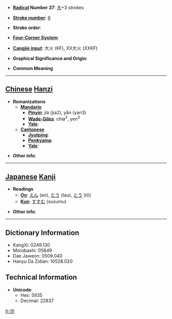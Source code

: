 * '''[[Wiktionary:Chinese radical index| Radical]] Number 37''': [[Wiktionary:Chinese radical index 大|大]]+3 strokes

* '''[[Wiktionary:Chinese total strokes index|Stroke number]]''': [[Wiktionary:Chinese total strokes index 6|6]]

* '''Stroke order''': 

* '''[[Wiktionary:Chinese four corner index|Four-Corner System]]''': 

* '''[[Wiktionary:Chinese Cangjie index|Cangjie input]]''': 大火 (KF), XX大火 (XXKF)

* '''Graphical Significance and Origin''': 

* '''Common Meaning'''

----

== [[Chinese]] [[Hanzi]] ==

* '''Romanizations'''
** '''[[Mandarin]]'''
*** '''[[Pinyin]]''': jiá (jia2), yǎn (yan3)
*** '''[[Wade-Giles]]''': chia<sup>2</sup>, yen<sup>3</sup>
*** '''[[Yale]]''': 
** '''[[Cantonese]]'''
*** '''[[Jyutping]]''':
*** '''[[Penkyamp]]''': 
*** '''[[Yale]]''': 

* '''Other info''': 

----

== [[Japanese]] [[Kanji]] ==

* '''Readings'''
** '''[[On]]''': [[えん]] (en), [[たう]] (tau), [[とう]] (tō)
** '''[[Kun]]''': [[すすむ]] (susumu)

* '''Other info''':  

----

== Dictionary Information ==

* KangXi: 0249.130
* Morobashi: 05849
* Dae Jaweon: 0509.040
* Hanyu Da Zidian: 10528.020

== Technical Information ==

* '''Unicode''':
** Hex: 5935
** Decimal: 22837

[[fr:夵]]